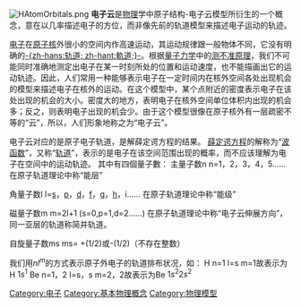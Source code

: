 {{inappropriate tone|time=2013-05-16T01:18:33+00:00}}
{{noteTA
|G1=Chemistry
|G2=Physics
|T=zh-hans:电子云; zh-hant:電子雲;
|1=zh-hans:电子云; zh-hant:電子雲;
|2=zh-hans:轨道; zh-hant:軌域;
|3=zh-hans:能级; zh-hant:能階;
}}
[[File:HAtomOrbitals.png|thumbnail]]
'''电子云'''是[[物理|物理]]学中原子结构-电子云模型所衍生的一个概念，意在以几率描述电子的方位，而非像先前的轨道模型来描述电子运动的轨迹。

[[电子|电子]]在[[原子核|原子核]]外很小的空间内作高速运动，其运动规律跟一般物体不同，它没有明确的[[軌道|-{zh-hans:轨道; zh-hant:軌道;}-]]。根据[[量子力学|量子力学]]中的[[测不准原理|测不准原理]]，我们不可能同时准确地测定出电子在某一时刻所处的位置和运动速度，也不能描画出它的运动轨迹。因此，人们常用一种能够表示电子在一定时间内在核外空间各处出现机会的模型来描述电子在核外的运动。在这个模型中，某个点附近的密度表示电子在该处出现的机会的大小。密度大的地方，表明电子在核外空间单位体积内出现的机会多；反之，则表明电子出现的机会少。由于这个模型很像在原子核外有一层疏密不等的“云”，所以，人们形象地称之为“电子云”。

电子云对应的是原子电子轨道，是解薛定谔方程的结果。
[[薛定谔方程|薛定谔方程]]的解称为“[[波函数|波函数]]”，又称“[[轨道|轨道]]”，表示的是电子在该空间范围出现的概率，而不应该理解为电子在空间中的运动轨迹。
其中有四個量子數：
主量子数n
n=1，2，3，4，5……
在原子轨道理论中称“能层”

角量子数l
l=[[s軌域|s]]，[[p軌域|p]]，[[d軌域|d]]，[[f軌域|f]]，[[g軌域|g]]，[[h軌域|h]]，i……
在原子轨道理论中称“能级”

磁量子数m
m=2l+1 (s=0,p=1,d=2……)
在原子轨道理论中称“电子云伸展方向”，同一亚层的轨道称简并轨道。

自旋量子数ms
ms= +(1/2)或-(1/2)（不存在整数）

我们用<math>nl^m</math>的方式表示原子外电子的轨道排布状况，如：
H n=1 l=s m=1故表示为H <math>1s^1</math>
Be n=1，2 l=s，s m=2，2故表示为Be <math>1s^2 2s^2</math>

{{Atomic-physics-stub}}
[[Category:电子|Category:电子]]
[[Category:基本物理概念|Category:基本物理概念]]
[[Category:物理模型|Category:物理模型]]